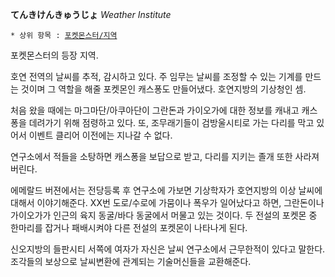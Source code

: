 '''てんきけんきゅうじょ''' ''Weather Institute''

 * 상위 항목 : [[포켓몬스터/지역]]

포켓몬스터의 등장 지역.

호연 전역의 날씨를 추적, 감시하고 있다. 주 임무는 날씨를 조정할 수 있는 기계를 만드는 것이며 그 역할을 해줄 포켓몬인 캐스퐁도 만들어냈다. 호연지방의 기상청인 셈.

처음 왔을 때에는 마그마단/아쿠아단이 그란돈과 가이오가에 대한 정보를 캐내고 캐스퐁을 데려가기 위해 점령하고 있다. 또, 조무래기들이 검방울시티로 가는 다리를 막고 있어서 이벤트 클리어 이전에는 지나갈 수 없다.

연구소에서 적들을 소탕하면 캐스퐁을 보답으로 받고, 다리를 지키는 졸개 또한 사라져 버린다.

에메랄드 버젼에서는 전당등록 후 연구소에 가보면 기상학자가 호연지방의 이상 날씨에 대해서 이야기해준다. 
XX번 도로/수로에 가뭄이나 폭우가 일어났다고 하면, 그란돈이나 가이오가가 인근의 육지 동굴/바다 동굴에서 머물고 있는 것이다. 두 전설의 포켓몬 중 한마리를 잡거나 패배시켜야 다른 전설의 포켓몬이 나타나게 된다.

신오지방의 들판시티 서쪽에 여자가 자신은 날씨 연구소에서 근무한적이 있다고 말한다. 조각들의 보상으로 날씨변환에 관계되는 기술머신들을 교환해준다.
